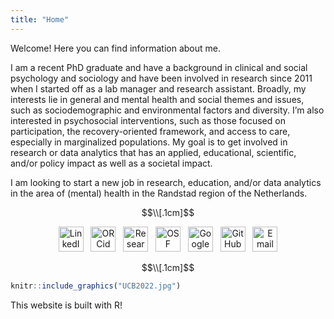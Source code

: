 ---
title: "Home"
---

<p>

Welcome! Here you can find information about me.

</p>

<p>

I am a recent PhD graduate and have a background in clinical and social psychology and sociology and have been involved in research since 2011 when I started off as a lab manager and research assistant. Broadly, my interests lie in general and mental health and social themes and issues, such as sociodemographic and environmental factors and diversity. I'm also interested in psychosocial interventions, such as those focused on participation, the recovery-oriented framework, and access to care, especially in marginalized populations. My goal is to get involved in research or data analytics that has an applied, educational, scientific, and/or policy impact as well as a societal impact.

I am looking to start a new job in research, education, and/or data analytics in the area of (mental) health in the Randstad region of the Netherlands.

</p>

$$\\[.1cm]$$

<p style="text-align: center;">
[<img src="linkedin-brands.svg" alt="LinkedIn" width="40"/>](https://www.linkedin.com/in/unyoung-chavez-baldini-b13743104/)$~~$ [<img src="orcid-brands.svg" alt="ORCid" width="40"/>](https://orcid.org/0000-0001-5613-513X)$~~$ [<img src="researchgate-brands.svg" alt="Research Gate" width="40"/>](https://www.researchgate.net/profile/Unyoung-Chavez-Baldini)$~~$ [<img src="osf.svg" alt="OSF" width="40"/>](https://osf.io/tgxfv/)$~~$ [<img src="google-scholar.svg" alt="Google Scholar" width="40"/>](https://scholar.google.com.mx/citations?user=5DPS-RsAAAAJ&hl=en&oi=ao)$~~$ [<img src="github-brands.svg" alt="GitHub" width="40"/>](https://github.com/uchavezbaldini)$~~$ [<img src="envelope-solid.svg" alt="Email" width="40"/>](mailto:u.chavezbaldini@gmail.com)
</p>

$$\\[.1cm]$$

```{r pic, echo=FALSE, out.width = '25%', fig.align='center'}
knitr::include_graphics("UCB2022.jpg")
```

This website is built with R!
